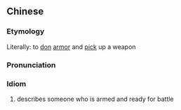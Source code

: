 ==Chinese==
{{zh-forms|type=211}}

===Etymology===
Literally: to [[don]] [[armor]] and [[pick]] up a weapon

===Pronunciation===
{{zh-pron
|m=huànjiǎ chí gē
|cat=id
}}

===Idiom===
{{zh-idiom}}

# {{lb|zh|archaic}} describes someone who is armed and ready for battle